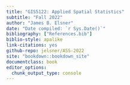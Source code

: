 ```yaml
---
title: "GIS5122: Applied Spatial Statistics"
subtitle: "Fall 2022"
author: "James B. Elsner"
date: "Date compiled: `r Sys.Date()`"
bibliography: ["References.bib"]
biblio-style: apalike
link-citations: yes
github-repo: jelsner/ASS-2022
site: "bookdown::bookdown_site"
documentclass: book
editor_options: 
  chunk_output_type: console
---
```

